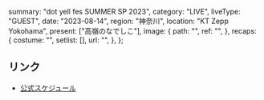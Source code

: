   summary: "dot yell fes SUMMER SP 2023",
  category: "LIVE",
  liveType: "GUEST",
  date: "2023-08-14",
  region: "神奈川",
  location: "KT Zepp Yokohama",
  present: ["高嶺のなでしこ"],
  image: {
    path: "",
    ref: "",
  },
  recaps: {
    costume: "",
    setlist: [],
    url: "",
  },
};

## リンク

- [公式スケジュール](https://takanenonadeshiko.jp/?p=1230)
